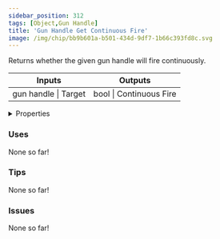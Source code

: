 ```yaml
---
sidebar_position: 312
tags: [Object,Gun Handle]
title: 'Gun Handle Get Continuous Fire'
image: /img/chip/bb9b601a-b501-434d-9df7-1b66c393fd8c.svg
---
```


Returns whether the given gun handle will fire continuously.



<IChip uuid="bb9b601a-b501-434d-9df7-1b66c393fd8c"/>

<table><thead><tr><th>Inputs</th><th>Outputs</th></tr></thead><tbody><tr><td>gun handle | Target</td><td>bool | Continuous Fire</td></tr></tbody></table>

<details>
  <summary>Properties</summary>
  <div>
    <div>
    <table>
      <tbody>
        <tr>
          <td>Is beta required?</td>
          <td>No</td>
        </tr>
        <tr>
          <td>Is chip a trolling risk?</td>
          <td>No</td>
        </tr>
        <tr>
          <td>Is chip a role assignment risk?</td>
          <td>No</td>
        </tr>
        <tr>
          <td>Chip UUID</td>
          <td>bb9b601a-b501-434d-9df7-1b66c393fd8c</td>
        </tr>
        <tr>
          <td>Room availability</td>
          <td>Available everywhere</td>
        </tr>
      </tbody>
    </table>
    </div>
  </div>
</details>

### Uses

None so far!

### Tips

None so far!

### Issues

None so far!